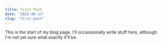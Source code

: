```yaml
---
title: First Post
date: "2022-06-13"
slug: "first-post"
---
```

This is the start of my blog page. I'll occassionally write stuff here, although I'm not yet sure what exactly it'll be.